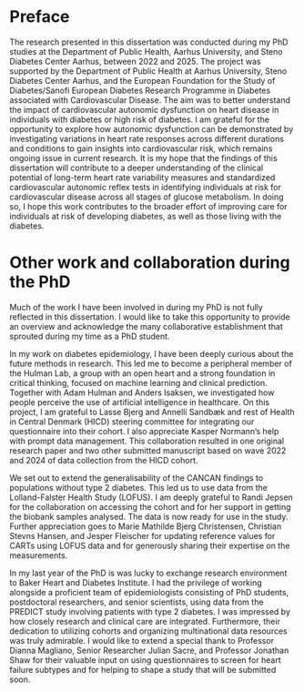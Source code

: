 # Preface {#sec-preface .unnumbered}

The research presented in this dissertation was conducted during my PhD studies at the Department of Public Health, Aarhus University, and Steno Diabetes Center Aarhus, between 2022 and 2025. The project was supported by the Department of Public Health at Aarhus University, Steno Diabetes Center Aarhus, and the European Foundation for the Study of Diabetes/Sanofi European Diabetes Research Programme in Diabetes associated with Cardiovascular Disease. The aim was to better understand the impact of cardiovascular autonomic dysfunction on heart disease in individuals with diabetes or high risk of diabetes. I am grateful for the opportunity to explore how autonomic dysfunction can be demonstrated by investigating variations in heart rate responses across different durations and conditions to gain insights into cardiovascular risk, which remains ongoing issue in current research. It is my hope that the findings of this dissertation will contribute to a deeper understanding of the clinical potential of long-term heart rate variability measures and standardized cardiovascular autonomic reflex tests in identifying individuals at risk for cardiovascular disease across all stages of glucose metabolism. In doing so, I hope this work contributes to the broader effort of improving care for individuals at risk of developing diabetes, as well as those living with the diabetes.

\newpage

# Other work and collaboration during the PhD {#sec-preface .unnumbered}

Much of the work I have been involved in during my PhD is not fully reflected in this dissertation. I would like to take this opportunity to provide an overview and acknowledge the many collaborative establishment that sprouted during my time as a PhD student.

In my work on diabetes epidemiology, I have been deeply curious about the future methods in research. This led me to become a peripheral member of the Hulman Lab, a group with an open heart and a strong foundation in critical thinking, focused on machine learning and clinical prediction. Together with Adam Hulman and Anders Isaksen, we investigated how people perceive the use of artificial intelligence in healthcare. On this project, I am grateful to Lasse Bjerg and Annelli Sandbæk and rest of Health in Central Denmark (HICD) steering committee for integrating our questionnaire into their cohort. I also appreciate Kasper Normann’s help with prompt data management. This collaboration resulted in one original research paper and two other submitted manuscript based on wave 2022 and 2024 of data collection from the HICD cohort.

We set out to extend the generalisability of the CANCAN findings to populations without type 2 diabetes. This led us to use data from the Lolland-Falster Health Study (LOFUS). I am deeply grateful to Randi Jepsen for the collaboration on accessing the cohort and for her support in getting the biobank samples analysed. The data is now ready for use in the study. Further appreciation goes to Marie Mathilde Bjerg Christensen, Christian Stevns Hansen, and Jesper Fleischer for updating reference values for CARTs using LOFUS data and for generously sharing their expertise on the measurements.

In my last year of the PhD is was lucky to exchange research environment to Baker Heart and Diabetes Institute. I had the privilege of working alongside a proficient team of epidemiologists consisting of PhD students, postdoctoral researchers, and senior scientists, using data from the PREDICT study involving patients with type 2 diabetes. I was impressed by how closely research and clinical care are integrated. Furthermore, their dedication to utilizing cohorts and organizing multinational data resources was truly admirable. I would like to extend a special thank to Professor Dianna Magliano, Senior Researcher Julian Sacre, and Professor Jonathan Shaw for their valuable input on using questionnaires to screen for heart failure subtypes and for helping to shape a study that will be submitted soon.